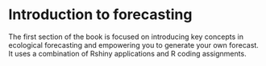 # Introduction to forecasting

The first section of the book is focused on introducing key concepts in ecological forecasting and empowering you to generate your own forecast. It uses a combination of Rshiny applications and R coding assignments.

